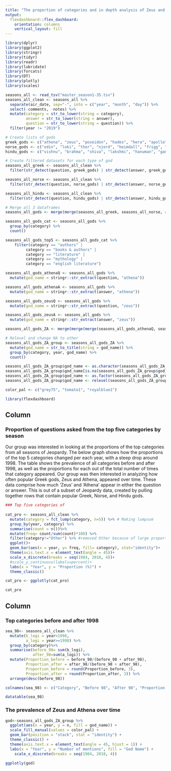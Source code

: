 ```yaml
---
title: "The proportion of categories and in depth analysis of Zeus and Athena over time"
output: 
  flexdashboard::flex_dashboard:
    orientation: columns
    vertical_layout: fill
---
```


```r
library(dplyr)
library(ggplot2)
library(stringr)
library(tidyr)
library(readr)
library(lubridate)
library(forcats)
library(DT)
library(plotly)
library(scales)
```


```r

seasons_all <- read_tsv("master_season1-35.tsv")
seasons_all_clean <- seasons_all %>% 
  separate(air_date, sep="-", into = c("year", "month", "day")) %>% 
  select(-comments, -notes) %>% 
  mutate(category = str_to_lower(string = category),
         answer = str_to_lower(string = answer),
         question = str_to_lower(string = question)) %>% 
  filter(year != "2019")
```

```r
# Create lists of gods
greek_gods <- c("athena", "zeus", "poseidon", "hades", "hera", "apollo", "demeter", "artemis", "aphrodite", "ares")
norse_gods <- c("odin", "loki", "thor", "njord", "heimdall", "frigg", "tyr", "baldur", "idun", "bragi")
hindu_gods <- c("vishnu", "brahma", "shiva", "lakshmi", "hanuman", "ganesha", "krishna", "kali", "rama", "saraswati")

# Create filtered datasets for each type of god
seasons_all_greek <- seasons_all_clean %>% 
  filter(str_detect(question, greek_gods) | str_detect(answer, greek_gods))

seasons_all_norse <- seasons_all_clean %>% 
  filter(str_detect(question, norse_gods) | str_detect(answer, norse_gods))

seasons_all_hindu <- seasons_all_clean %>% 
  filter(str_detect(question, hindu_gods) | str_detect(answer, hindu_gods))

# Merge all 3 dataframes
seasons_all_gods <- merge(merge(seasons_all_greek, seasons_all_norse, all = TRUE), seasons_all_hindu, all = TRUE)
```


```r
seasons_all_gods_cat <- seasons_all_gods %>% 
  group_by(category) %>% 
  count()

seasons_all_gods_top5 <- seasons_all_gods_cat %>%
    filter(category == "authors" |
         category == "books & authors" |
         category == "literature" | 
         category == "mythology" | 
         category == "english literature")
```


```r
seasons_all_gods_athenaQ <- seasons_all_gods %>% 
  mutate(god_name = stringr::str_extract(question, "athena"))

seasons_all_gods_athenaA <- seasons_all_gods %>% 
  mutate(god_name = stringr::str_extract(answer, "athena"))

seasons_all_gods_zeusQ <- seasons_all_gods %>% 
  mutate(god_name = stringr::str_extract(question, "zeus"))

seasons_all_gods_zeusA <- seasons_all_gods %>% 
  mutate(god_name = stringr::str_extract(answer, "zeus"))

seasons_all_gods_ZA <- merge(merge(merge(seasons_all_gods_athenaQ, seasons_all_gods_athenaA, all = TRUE), seasons_all_gods_zeusQ, all = TRUE), seasons_all_gods_zeusA, all = TRUE)
```

```r
# Relevel and change NA to other
seasons_all_gods_ZA_group <- seasons_all_gods_ZA %>%
  mutate(god_name = str_to_title(string = god_name)) %>% 
  group_by(category, year, god_name) %>% 
  count()

seasons_all_gods_ZA_group$god_name <- as.character(seasons_all_gods_ZA_group$god_name)
seasons_all_gods_ZA_group$god_name[is.na(seasons_all_gods_ZA_group$god_name)] <- "other"
seasons_all_gods_ZA_group$god_name <- as.factor(seasons_all_gods_ZA_group$god_name)
seasons_all_gods_ZA_group$god_name <- relevel(seasons_all_gods_ZA_group$god_name, "other")

color_pal <- c("grey75", "tomato1", "royalblue1")

```


```r
library(flexdashboard)
```

Column {data-width=650}
-----------------------------------------------------------------------

### Proportion of questions asked from the top five categories by season
Our group was interested in looking at the proportions of the top categories from all seasons of Jeopardy. The below graph shows how the proportions of the top 5 categories changed per each year, with a steep drop around 1998. 
The table shows the prevalence of all categories before and after 1998, as well as the proportions for each out of the total number of times that category appeared.
Our group was then interested in analyzing how often popular Greek gods, Zeus and Athena, appeared over time. These data comprise how much 'Zeus' and 'Athena' appear in either the question or answer. This is out of a subset of Jeopardy data, created by pulling together rows that contain popular Greek, Norse, and Hindu gods. 
```r
### Top five categories of 
  
cat_pro <- seasons_all_clean %>%
  mutate(category = fct_lump(category, n=5)) %>% # Making lumpsum
  group_by(year, category) %>%
  summarise(count = n())%>%
  mutate(freq= count/sum(count)*100) %>%
  filter(category!="Other") %>% #removed Other because of large proportion
  ggplot()+
  geom_bar(aes(x = year, y= freq, fill= category), stat="identity")+
  theme(axis.text.x = element_text(angle = 45))+
  scale_x_discrete(breaks = seq(1984, 2018, 4))+
  #scale_y_continuous(labels=percent)+
  labs(x = "Year", y = "Proportion (%)") +
  theme_classic()

cat_pro <- ggplotly(cat_pro) 

cat_pro
```

Column {data-width=350}
-----------------------------------------------------------------------

### Top categories before and after 1998
```r
sea_98<- seasons_all_clean %>%
  mutate(b_logi = year<1998,
         a_logi = year>=1998) %>%
  group_by(category)%>%
  summarise(before_98= sum(b_logi),
            after_98=sum(a_logi)) %>%
  mutate(Proportion_before = before_98/(before_98 + after_98),
         Proportion_after = after_98/(before_98 + after_98),
         Proportion_before = round(Proportion_before, 3),
         Proportion_after = round(Proportion_after, 3)) %>% 
  arrange(desc(before_98))

colnames(sea_98) <- c("Category", "Before 98", "After 98", "Proportion Before", "Proportion After")

datatable(sea_98)
```

### The prevalence of Zeus and Athena over time
```r
god<-seasons_all_gods_ZA_group %>% 
  ggplot(aes(x = year, y = n, fill = god_name)) +
  scale_fill_manual(values = color_pal) +
  geom_bar(position = "stack", stat = "identity") +
  theme_classic() +
  theme(axis.text.x = element_text(angle = 45, hjust = 1)) +
  labs(x = "Year", y = "Number of mentions", fill = "God Name") +
    scale_x_discrete(breaks = seq(1984, 2018, 4))

ggplotly(god)
```

